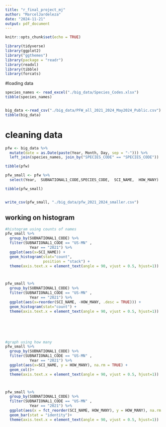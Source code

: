 ```yaml
---
title: "r_final_project_mj"
author: "MarcelJardeleza"
date: "2024-11-21"
output: pdf_document
---
```


```r
knitr::opts_chunk$set(echo = TRUE)
```

```r
library(tidyverse)
library(ggplot2)
library("ggthemes")
library(package = "readr")
library(readxl)
library(tibble)
library(forcats)


```


#loading data
```r

species_names <- read_excel("./big_data/Species_Codes.xlsx")
tibble(species_names)


big_data <-read_csv("./big_data/PFW_all_2021_2024_May2024_Public.csv")
tibble(big_data)

```


# cleaning data
```r
pfw <- big_data %>% 
  mutate(date = as.Date(paste(Year, Month, Day, sep = "-"))) %>% 
  left_join(species_names, join_by("SPECIES_CODE" == "SPECIES_CODE"))

tibble(pfw)

pfw_small <- pfw %>% 
  select(Year,  SUBNATIONAL1_CODE,SPECIES_CODE,  SCI_NAME,  HOW_MANY)

tibble(pfw_small)


write_csv(pfw_small, "./big_data/pfw_2021_2024_smaller.csv")


```




## working on histogram
```r

#histogram using counts of names
pfw_small %>% 
  group_by(SUBNATIONAL1_CODE) %>% 
  filter(SUBNATIONAL1_CODE == "US-MN" ,
           Year == "2021") %>% 
  ggplot(aes(x=SCI_NAME)) +
  geom_histogram(stat="count",
                 position = "stack") +
  theme(axis.text.x = element_text(angle = 90, vjust = 0.5, hjust=1))



pfw_small %>% 
  group_by(SUBNATIONAL1_CODE) %>% 
  filter(SUBNATIONAL1_CODE == "US-MN" ,
           Year == "2021") %>% 
  ggplot(aes(x=reorder(SCI_NAME, -HOW_MANY, .desc = TRUE))) +
  geom_histogram(stat="count") +
  theme(axis.text.x = element_text(angle = 90, vjust = 0.5, hjust=1))






#graph using how many
pfw_small %>% 
  group_by(SUBNATIONAL1_CODE) %>% 
  filter(SUBNATIONAL1_CODE == "US-MN" ,
           Year == "2021") %>% 
  ggplot(aes(x=SCI_NAME, y = HOW_MANY), na.rm = TRUE) +
  geom_col()+
  theme(axis.text.x = element_text(angle = 90, vjust = 0.5, hjust=1))



pfw_small %>% 
  group_by(SUBNATIONAL1_CODE) %>% 
  filter(SUBNATIONAL1_CODE == "US-MN" ,
           Year == "2021") %>% 
  ggplot(aes(x = fct_reorder(SCI_NAME, HOW_MANY), y = HOW_MANY), na.rm = TRUE) + 
  geom_bar(stat = "identity")+
  theme(axis.text.x = element_text(angle = 90, vjust = 0.5, hjust=1))

```


